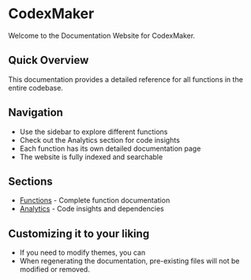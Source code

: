 # CodexMaker

Welcome to the Documentation Website for CodexMaker.

## Quick Overview

This documentation provides a detailed reference for all functions in the entire codebase.

## Navigation

- Use the sidebar to explore different functions
- Check out the Analytics section for code insights
- Each function has its own detailed documentation page
- The website is fully indexed and searchable

## Sections

- [Functions](/functions) - Complete function documentation
- [Analytics](/analytics) - Code insights and dependencies

## Customizing it to your liking

- If you need to modify themes, you can
- When regenerating the documentation, pre-existing files will not be modified or removed.
